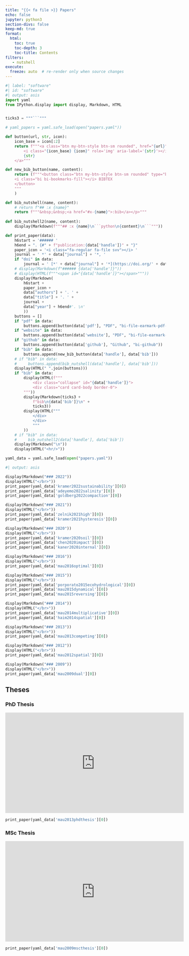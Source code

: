 ```yaml
---
title: "{{< fa file >}} Papers"
echo: false
jupyter: python3
section-divs: false
keep-md: true
format:
  html:
    toc: true
    toc-depth: 3
    toc-title: Contents
filters:
   - nutshell
execute:
  freeze: auto  # re-render only when source changes
---
```


<!-- code inspired by https://ddimmery.com/posts/quarto-website/ -->


<!-- {{< fa thumbs-up >}}  -->

```python
#| label: "software"
#| id: "software"
#| output: asis
import yaml
from IPython.display import display, Markdown, HTML


ticks3 = """```"""

# yaml_papers = yaml.safe_load(open("papers.yaml"))

def button(url, str, icon):
    icon_base = icon[:2]
    return f"""<a class="btn my-btn-style btn-sm rounded", href="{url}" target="_blank" rel="noopener noreferrer">
        <i class="{icon_base} {icon}" role='img' aria-label='{str}'></i>
        {str}
    </a>"""

def new_bib_button(name, content):
    return (f"""<button class="btn my-btn-style btn-sm rounded" type="button" data-bs-toggle="collapse" data-bs-target="#{name}" aria-expanded="false" aria-controls="{name}">
    <i class="bi bi-bookmarks-fill"></i> BIBTEX
    </button>
    """
    )

def bib_nutshell(name, content):
    # return f"## :x {name}"
    return f"""&nbsp;&nbsp;<a href="#x-{name}">:bib</a></p>"""
    
def bib_nutshell2(name, content):
    display(Markdown(f"""## :x {name}\n```python\n{content}\n```"""))

def print_paper(data):
    h6start = '###### '
    h6end = ". {#" + f"publication:{data['handle']}" + "}"
    paper_icon = '<i class="fa-regular fa-file svv"></i> '
    journal = ' *' + data["journal"] + '*, '
    if "doi" in data:
        journal = ' [*' + data["journal"] + '*](https://doi.org/' + data["doi"] + '), '
    # display(Markdown(f"###### {data['handle']}"))
    # display(HTML(f"""<span id="{data['handle']}"></span>"""))
    display(Markdown(
        h6start +
        paper_icon +
        data["authors"] + '. ' + 
        data["title"] + '. ' + 
        journal +
        data["year"] + h6end#'. \n'
        ))
    buttons = []
    if "pdf" in data:
        buttons.append(button(data['pdf'], "PDF", "bi-file-earmark-pdf-fill"))
    if "website" in data:
        buttons.append(button(data['website'], "PDF", "bi-file-earmark-pdf-fill"))
    if "github" in data:
        buttons.append(button(data['github'], "Github", "bi-github"))
    if "bib" in data:
        buttons.append(new_bib_button(data['handle'], data['bib']))
    # if "bib" in data:
    #     buttons.append(bib_nutshell(data['handle'], data['bib']))
    display(HTML(" ".join(buttons)))
    if "bib" in data:
        display(HTML(f"""
            <div class="collapse" id="{data['handle']}">
            <div class="card card-body border-0">
        """))
        display(Markdown(ticks3 + 
            f"bib\n{data['bib']}\n" + 
            ticks3))
        display(HTML("""
            </div>
            </div>
            """
        ))
    # if "bib" in data:
    #     bib_nutshell2(data['handle'], data['bib'])
    display(Markdown("\n"))
    display(HTML("<hr/>"))

yaml_data = yaml.safe_load(open("papers.yaml"))
```

<!-- ## Papers -->

```python
#| output: asis

display(Markdown("### 2022"))
display(HTML("</br>"))
print_paper(yaml_data['kramer2022sustainability'][0])
print_paper(yaml_data['adeyemo2022salinity'][0])
print_paper(yaml_data['goldberg2022compaction'][0])

display(Markdown("### 2021"))
display(HTML("</br>"))
print_paper(yaml_data['zelnik2021high'][0])
print_paper(yaml_data['kramer2021hysteresis'][0])

display(Markdown("### 2020"))
display(HTML("</br>"))
print_paper(yaml_data['kramer2020soil'][0])
print_paper(yaml_data['chen2020impact'][0])
print_paper(yaml_data['kaner2020internal'][0])

display(Markdown("### 2016"))
display(HTML("</br>"))
print_paper(yaml_data['mau2016optimal'][0])

display(Markdown("### 2015"))
display(HTML("</br>"))
print_paper(yaml_data['porporato2015ecohydrological'][0])
print_paper(yaml_data['mau2015dynamical'][0])
print_paper(yaml_data['mau2015reversing'][0])

display(Markdown("### 2014"))
display(HTML("</br>"))
print_paper(yaml_data['mau2014multiplicative'][0])
print_paper(yaml_data['haim2014spatial'][0])

display(Markdown("### 2013"))
display(HTML("</br>"))
print_paper(yaml_data['mau2013competing'][0])

display(Markdown("### 2012"))
display(HTML("</br>"))
print_paper(yaml_data['mau2012spatial'][0])

display(Markdown("### 2009"))
display(HTML("</br>"))
print_paper(yaml_data['mau2009dual'][0])
```

## Theses

### PhD Thesis

<iframe width="560" height="315" src="https://www.youtube.com/embed/-82IhHkb1rc" title="YouTube video player" frameborder="0" allow="accelerometer; autoplay; clipboard-write; encrypted-media; gyroscope; picture-in-picture" allowfullscreen></iframe>

```python
print_paper(yaml_data['mau2013phdthesis'][0])
```


### MSc Thesis

<iframe width="560" height="315" src="https://www.youtube.com/embed/aE8mYeUUTZY" title="YouTube video player" frameborder="0" allow="accelerometer; autoplay; clipboard-write; encrypted-media; gyroscope; picture-in-picture" allowfullscreen></iframe>

```python
print_paper(yaml_data['mau2009mscthesis'][0])
```
